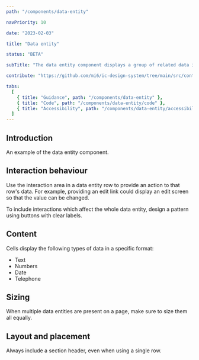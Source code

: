 ```yaml
---
path: "/components/data-entity"

navPriority: 10

date: "2023-02-03"

title: "Data entity"

status: "BETA"

subTitle: "The data entity component displays a group of related data in a consistent and easy to consume way."

contribute: "https://github.com/mi6/ic-design-system/tree/main/src/content/structured/components/data-entity"

tabs:
  [
    { title: "Guidance", path: "/components/data-entity" },
    { title: "Code", path: "/components/data-entity/code" },
    { title: "Accessibility", path: "/components/data-entity/accessibility" },
  ]
---
```



## Introduction

An example of the data entity component.

<ComponentPreview>
  <IcDataEntity heading="Order details">
    <IcDataRow label="Drink" value="Espresso" />
    <IcDataRow label="Order name" value="Michael" />
    <IcDataRow label="Price" value="£2.80" />
  </IcDataEntity>
</ComponentPreview>

## Interaction behaviour

Use the interaction area in a data entity row to provide an action to that row's data. For example, providing an edit link could display an edit screen so that the value can be changed.

To include interactions which affect the whole data entity, design a pattern using buttons with clear labels.

<DoDontCaution
  imageSrc={dataEntityFig1}
  imageAlt="A data entity titled ‘Personal details’ with six rows. The first five include an ‘edit’ link button, while the sixth includes a download icon button. At the end of the data table there are two buttons, one labelled ‘submit’, and the second labelled ‘edit’."
  state="good"
  caption="Assign interactions to individual rows within the interaction area, or the full data entity by using buttons at the end of the table."
/>

## Content

Cells display the following types of data in a specific format:

- Text
- Numbers
- Date
- Telephone

<DoubleDoDontCaution>
  <DoDontCaution
    imageSrc={dataEntityFig2}
    imageAlt="A data entity titled ‘details’ with four rows. The first row has a text entry in a text format, the second has a number in a number format, the third has a date in the correct date format, and the fourth has a telephone in the correct telephone format."
    state="good"
    caption="Make sure the data in the cell displays in its correct format."
  />
  <DoDontCaution
    imageSrc={dataEntityFig3}
    imageAlt="A data entity titled ‘details’ with four rows. All four rows are displayed in normal text formatting even though they display a date, number and telephone."
    state="bad"
    caption="Don’t pass non-text data in a text format."
  />
</DoubleDoDontCaution>

## Sizing

When multiple data entities are present on a page, make sure to size them all equally.

<DoubleDoDontCaution>
  <DoDontCaution
    imageSrc={dataEntityFig4}
    imageAlt="An image of two data entities. The top component, labelled ‘personal details’ is the same width as the bottom one, labelled ‘order details’."
    state="good"
    caption="Set the width of all data entities on a page to the same size."
  />
  <DoDontCaution
    imageSrc={dataEntityFig5}
    imageAlt="An image of two data entities. The top component, labelled ‘personal details’ is wider than the bottom one, labelled ‘order details’."
    state="bad"
    caption="Don’t set different widths for different data entities."
  />
</DoubleDoDontCaution>

## Layout and placement

Always include a section header, even when using a single row.

<DoubleDoDontCaution>
  <DoDontCaution
    imageSrc={dataEntityFig6}
    imageAlt="An image of a data entity titled ‘Payment details’ with three rows."
    state="good"
    caption="Make sure that a data entity always has a section header."
  />
  <DoDontCaution
    imageSrc={dataEntityFig7}
    imageAlt="An image of a data entity with three rows, but no title."
    state="bad"
    caption="Don’t omit section headers from data entities."
  />
</DoubleDoDontCaution>
